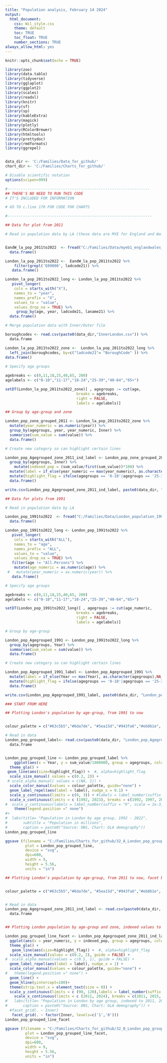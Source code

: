 ```yaml
---
title: "Population analysis, February 14 2024"
output: 
  html_document:
    css: Wil_style.css
    theme: default
    toc: TRUE
    toc_float: TRUE
    number_sections: TRUE
always_allow_html: yes
---
```


```r

knitr::opts_chunk$set(echo = TRUE)

library(zoo)
library(data.table)
library(tidyverse)
library(gglaplot)
library(ggplot2)
library(scales)
library(readxl)
library(knitr)
library(sf)
library(sp)
library(kableExtra)
library(magick)
library(plotly)    
library(RColorBrewer)
library(htmltools)
library(prettydoc)
library(rmdformats)
library(ggrepel)


data_dir <- 'C:/Families/Data_for_github/'
chart_dir <- 'C:/Families/Charts_for_github/'

# Disable scientific notation
options(scipen=999)


```



```r

#----------------------------------------------------------------
## THERE'S NO NEED TO RUN THIS CODE
# IT'S INCLUDED FOR INFORMATION

# GO TO c.line 170 FOR CODE FOR CHARTS

#-----------------------------------------------------------------

## Data for plot from 2011

# Read in population data by LA (these data are MYE for England and Wales)


EandW_la_pop_2011to2022  <- fread("C:/Families/Data/myeb1_englandwales_la_2011to2022.csv") %>%
  data.frame()

London_la_pop_2011to2022 <-  EandW_la_pop_2011to2022 %>%
    filter(grepl('E09000', ladcode21)) %>% 
   data.frame()

London_la_pop_2011to2022_long <- London_la_pop_2011to2022 %>% 
   pivot_longer(
    cols = starts_with("X"),
    names_to = "year",
    names_prefix = "X",
    values_to = "value",
    values_drop_na = TRUE) %>%
     group_by(age, year, ladcode21, laname21) %>%
  data.frame()

# Merge population data with Inner/Outer file

boroughcodes <- read.csv(paste0(data_dir,"InnerLondon.csv")) %>%   
  data.frame

London_la_pop_2011to2022_zone <-  London_la_pop_2011to2022_long %>%
  left_join(boroughcodes, by=c("ladcode21"= "BoroughCode" )) %>% 
data.frame()
    
# Specify age groups 

agebreaks <- c(0,11,18,25,40,65, 200)
agelabels <- c("0-10","11-17","18-24","25-39","40-64","65+")

setDT(London_la_pop_2011to2022_zone)[ , agegroups := cut(age, 
                                breaks = agebreaks, 
                                right = FALSE, 
                                labels = agelabels)]

## Group by age-group and zone

London_pop_zone_grouped_2011 <- London_la_pop_2011to2022_zone %>%
  mutate(year_numeric = as.numeric(year)) %>%
  group_by(agegroups, year, year_numeric, Inner) %>% 
  summarise(sum_value = sum(value)) %>%
  data.frame()

# Create new category so can highlight certain lines

London_pop_Agegrouped_zone_2011_ind_label <- London_pop_zone_grouped_2011 %>%
  group_by(agegroups, Inner) %>% 
    mutate(indexed_pop = (sum_value/first(sum_value))*100) %>% 
  mutate(label = if_else(year_numeric == max(year_numeric), as.character(agegroups),NA_character_)) %>%
  mutate(highlight_flag = ifelse(agegroups == '0-10'|agegroups == '25-39', T, F)) %>% 
  data.frame()

write.csv(London_pop_Agegrouped_zone_2011_ind_label, paste0(data_dir, "London_pop_Agegrouped_2011_ind.csv"))


```

```r

## Data for plots from 1991

# Read in population data by LA

London_pop_1991to2022  <- fread("C:/Families/Data/London_population_1991to2022_SYA_sexCombined.csv") %>%
  data.frame()

London_pop_1991to2022_long <- London_pop_1991to2022 %>% 
   pivot_longer(
    cols = starts_with("ALL"),
    names_to = "age",
    names_prefix = "ALL",
    values_to = "value",
    values_drop_na = TRUE) %>%
   filter(age != "All.Persons") %>%
    mutate(age_numeric = as.numeric(age)) %>%  
 #   mutate(year_numeric = as.numeric(year)) %>%
   data.frame()  

# Specify age groups 

agebreaks <- c(0,11,18,25,40,65, 200)
agelabels <- c("0-10","11-17","18-24","25-39","40-64","65+")

setDT(London_pop_1991to2022_long)[ , agegroups := cut(age_numeric, 
                                breaks = agebreaks, 
                                right = FALSE, 
                                labels = agelabels)]

# Group by age-group

London_pop_Agegrouped_1991 <- London_pop_1991to2022_long %>%
  group_by(agegroups, Year) %>% 
  summarise(sum_value = sum(value)) %>%
  data.frame()

# Create new category so can highlight certain lines

London_pop_Agegrouped_1991_label <- London_pop_Agegrouped_1991 %>%
  mutate(label = if_else(Year == max(Year), as.character(agegroups),NA_character_)) %>%
  mutate(highlight_flag = ifelse(agegroups == '0-10'|agegroups == '25-39', T, F)) %>% 
  data.frame()

write.csv(London_pop_Agegrouped_1991_label, paste0(data_dir, "London_pop_Agegrouped_1991.csv"))

```


```r

### START FROM HERE

## Plotting London's population by age-group, from 1991 to now


colour_palette = c("#63c5b5","#6da7de", "#5ea15d","#943fa6","#eb861e", "#9e0059","#ff38ba", "#ee266d", "#dee000")

# Read in data
London_pop_grouped_label<- read.csv(paste0(data_dir, "London_pop_Agegrouped_1991.csv")) %>%
  data.frame


London_pop_grouped_line <- London_pop_grouped_label %>%
    ggplot(aes(x = Year, y = sum_value/1000000, group = agegroups, color = agegroups)) +
  theme_gla() +
 geom_line(aes(size=highlight_flag)) +  #, alpha=highlight_flag
  scale_size_manual( values = c(0.2, 2)) +
 # scale_alpha_manual( values = c(NA, 1)) +
  scale_color_manual(values = colour_palette, guide="none") + 
  geom_label_repel(aes(label = label), nudge_x = 0.1) +
  scale_y_continuous(limits = c(0, 3)) + #labels = label_number(suffix = "M")
  scale_x_continuous(limits = c (1992, 2023), breaks = c(1992, 1997, 2002, 2007, 2012, 2017, 2022)) + 
#  scale_y_continuous(labels = label_number(suffix = "K", scale = 1e-3, big.mark = ","))+
    theme(legend.position =" none") 
#+
#  labs(title= "Population in London by age group, 1992 - 2022", 
#       subtitle = "Population in millions",
#       caption = paste0("Source: ONS, Chart: GLA demography"))
London_pop_grouped_line

ggsave (filename = "C:/Families/Charts_for_github/32_A_London_pop_grouped_line_1992to2022.svg",
         plot = London_pop_grouped_line,
         device = "svg",
         dpi=600,
         width = 9,
         height = 5.56,
         units = "in")

```




```r

## Plotting London's population by age-group, from 2011 to now, facet by zone


colour_palette = c("#63c5b5","#6da7de", "#5ea15d","#943fa6","#eb861e", "#9e0059","#ff38ba", "#ee266d", "#dee000")


# Read in data
London_pop_Agegrouped_zone_2011_ind_label <- read.csv(paste0(data_dir, "London_pop_Agegrouped_2011_ind.csv")) %>%
  data.frame


## Plotting London population by age-group and zone, indexed values to 2011

London_pop_grouped_line_facet <- London_pop_Agegrouped_zone_2011_ind_label %>%
  ggplot(aes(x = year_numeric, y = indexed_pop, group = agegroups, color = agegroups)) +
  theme_gla() +
   geom_line(aes(size=highlight_flag)) +  #, alpha=highlight_flag
  scale_size_manual(values = c(0.2, 2), guide = FALSE) +
#  scale_alpha_manual(values = c(0.5, 1), guide = FALSE) +
  geom_label_repel(aes(label = label), nudge_x = 1) +
  scale_color_manual(values = colour_palette, guide="none") + 
#   theme(legend.position =" none") +
  geom_line() +
  geom_hline(yintercept=100)+
  theme(strip.text.x = element_text(size = 0)) +
  scale_y_continuous(limits = c (90, 120),labels = label_number(suffix = "%")) +
    scale_x_continuous(limits = c (2011, 2024), breaks = c(2011, 2015, 2019, 2022)) +  
#   labs(title= "Population in London by age group, indexed to 2011, 2011 - 2021", 
#       caption = paste0("Source: ONS, Chart: GLA demography")) +
  #facet_grid(. ~ Inner)
   facet_grid(. ~ factor(Inner, levels=c('1','0')))
London_pop_grouped_line_facet

ggsave (filename = "C:/Families/Charts_for_github/32_B_London_pop_grouped_line_facet_update.svg",
         plot = London_pop_grouped_line_facet,
         device = "svg",
         dpi=600,
         width = 9,
         height = 5.56,
         units = "in")

```








